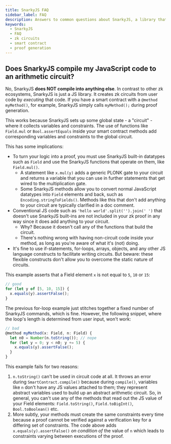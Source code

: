 ```yaml
---
title: SnarkyJS FAQ
sidebar_label: FAQ
description: Answers to common questions about SnarkyJS, a library that creates zk circuits from user code. Learn about the use of built-in SnarkyJS datatypes, functions, and the implications for proof generation.
keywords:
  - SnarkyJS
  - FAQ
  - zk circuits
  - smart contract
  - proof generation
---
```


## Does SnarkyJS compile my JavaScript code to an arithmetic circuit?

No, SnarkyJS **does NOT compile into anything else**. In contrast to other zk ecosystems, SnarkyJS is just a JS library. It creates zk circuits from user code by _executing_ that code. If you have a smart contract with a `@method myMethod()`, for example, SnarkyJS simply calls `myMethod();` during proof generation.

This works because SnarkyJS sets up some global state - a "circuit" - where it collects variables and constraints. The use of functions like `Field.mul` or `Bool.assertEquals` inside your smart contract methods add corresponding variables and constraints to the global circuit.

This has some implications:

- To turn your logic into a proof, you must use SnarkyJS built-in datatypes such as `Field` and use the SnarkyJS functions that operate on them, like `Field.mul()`.
  - A statement like `x.mul(y)` adds a generic PLONK gate to your circuit and returns a variable that you can use in further statements that get wired to the multiplication gate.
  - Some SnarkyJS methods allow you to convert normal JavaScript datatypes into `Field` elements and back, such as `Encoding.stringToFields()`. Methods like this that don't add anything to your circuit are typically clarified in a doc comment.
- Conventional JS code such as `'hello world'.split('').join(' ')` that doesn't use SnarkyJS built-ins are not included in your zk proof in any way since it does add anything to your circuit.
  - Why? Because it doesn't call any of the functions that build the circuit.
  - There's nothing wrong with having non-circuit code inside your method, as long as you're aware of what it's (not) doing.
- It's fine to use if-statements, for-loops, arrays, objects, and any other JS language constructs to facilitate writing circuits. But beware: these flexible constructs don't allow you to overcome the static nature of circuits.

This example asserts that a Field element `x` is not equal to `5`, `10` or `15`:

```ts
// good
for (let y of [5, 10, 15]) {
  x.equals(y).assertFalse();
}
```

The previous for-loop example just stitches together a fixed number of SnarkyJS commands, which is fine. However, the following snippet, where the loop's length is determined from user input, won't work:

```ts
// bad
@method myMethod(x: Field, n: Field) {
  let n0 = Number(n.toString()); // nope
  for (let y = 0; y < n0; y += 5) {
    x.equals(y).assertFalse();
  }
}
```

This example fails for two reasons:

1. `n.toString()` can't be used in circuit code at all. It throws an error during `SmartContract.compile()` because during `compile()`, variables like `n` don't have any JS values attached to them; they represent abstract variables used to build up an abstract arithmetic circuit. So, in general, you can't use any of the methods that read out the JS value of your Field elements: `Field.toString()`, `Field.toBigInt()`, `Bool.toBoolean()` etc.
2. More subtly, your methods must create the same constraints every time because a proof cannot be verified against a verification key for a differing set of constraints. The code above adds `x.equals(y).assertFalse()` _on condition of_ the value of `n` which leads to constraints varying between executions of the proof.
